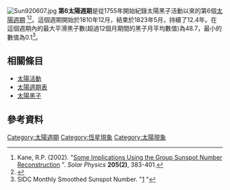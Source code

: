 [[File:Sun920607.jpg|thumb]]
'''第6太陽週期'''是從1755年開始紀錄太陽黑子活動以來的第6個[[太陽週期|太陽週期]] <ref name="Kane">Kane, R.P. (2002). "[http://www.springerlink.com/content/qtq52nl8vtq7w2t6/ Some Implications Using the Group Sunspot Number Reconstruction] {{Webarchive|url=https://archive.is/20121204174904/http://www.springerlink.com/content/qtq52nl8vtq7w2t6/ |date=2012-12-04 }}". ''Solar Physics'' '''205(2)''', 383-401.</ref><ref name=SpaceToday>{{cite web | title=The Sun: Did You Say the Sun Has Spots? | url=http://www.spacetoday.org/SolSys/Sun/Sunspots.html | publisher=Space Today Online | accessdate=12 August 2010 | archive-date=2017-07-22 | archive-url=https://web.archive.org/web/20170722010544/http://www.spacetoday.org/SolSys/Sun/Sunspots.html | dead-url=no }}</ref>。這個週期開始於1810年12月，結束於1823年5月，持續了12.4年。在這個週期內的最大平滑黑子數(超過12個月期間的黑子月平均數值)為48.7，最小的數值為0.1<ref name="SIDC Monthly Smoothed Sunspot Number">SIDC Monthly Smoothed Sunspot Number. "[http://sidc.oma.be/sunspot-data/] {{Wayback|url=http://sidc.oma.be/sunspot-data/ |date=20140328111426 }}"</ref>。

== 相關條目 ==
*[[太陽活動|太陽活動]]
*[[太陽週期表|太陽週期表]]
*[[太陽黑子|太陽黑子]]

== 參考資料 ==
{{Reflist}}
{{太阳}}
{{astronomy-stub}}
[[Category:太陽週期|Category:太陽週期]]
[[Category:恆星現象|Category:恆星現象]]
[[Category:太陽現象|Category:太陽現象]]